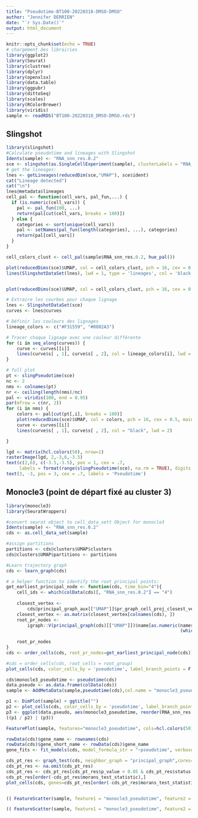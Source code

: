 ```yaml
---
title: "Pseudotime-BT100-20220318-DMSO-DMSO"
author: "Jennifer DERRIEN"
date: "`r Sys.Date()`"
output: html_document
---
```


```r
knitr::opts_chunk$set(echo = TRUE)
# chargement des librairies
library(ggplot2)
library(Seurat)
library(clustree)
library(dplyr)
library(openxlsx)
library(data.table)
library(ggpubr)
library(dittoSeq)
library(scales)
library(RColorBrewer)
library(viridis)
sample <- readRDS("BT100-20220318_DMSO-DMSO.rds")
```

## Slingshot 

```r
library(slingshot)
#Calculate pseudotime and lineages with Slingshot
Idents(sample) <- "RNA_snn_res.0.2"
sce <- slingshot(as.SingleCellExperiment(sample), clusterLabels = "RNA_snn_res.0.2", reducedDim = "UMAP", allow.breaks = FALSE)
# get the lineages:
lnes <- getLineages(reducedDim(sce,"UMAP"), sce$ident)
cat("Lineage detected")
cat("\n")
lnes@metadata$lineages
cell_pal <- function(cell_vars, pal_fun,...) {
  if (is.numeric(cell_vars)) {
    pal <- pal_fun(100, ...)
    return(pal[cut(cell_vars, breaks = 100)])
  } else {
    categories <- sort(unique(cell_vars))
    pal <- setNames(pal_fun(length(categories), ...), categories)
    return(pal[cell_vars])
  }
}

cell_colors_clust <- cell_pal(sample$RNA_snn_res.0.2, hue_pal())

plot(reducedDims(sce)$UMAP, col = cell_colors_clust, pch = 16, cex = 0.5,asp = 1) 
lines(SlingshotDataSet(lnes), lwd = 1, type = 'lineages', col = 'black')


plot(reducedDims(sce)$UMAP, col = cell_colors_clust, pch = 16, cex = 0.5, asp = 1)

# Extraire les courbes pour chaque lignage
lnes <- SlingshotDataSet(sce)
curves <- lnes@curves

# Définir les couleurs des lignages
lineage_colors <- c("#F31559", "#0802A3")

# Tracer chaque lignage avec une couleur différente
for (i in seq_along(curves)) {
    curve <- curves[[i]]
    lines(curve$s[ , 1], curve$s[ , 2], col = lineage_colors[i], lwd = 4)
}

# full plot
pt <- slingPseudotime(sce)
nc <- 2
nms <- colnames(pt)
nr <- ceiling(length(nms)/nc)
pal <- viridis(100, end = 0.95)
par(mfrow = c(nr, 2))
for (i in nms) {
    colors <- pal[cut(pt[,i], breaks = 100)]
    plot(reducedDims(sce)$UMAP, col = colors, pch = 16, cex = 0.5, main = i)
    curve <- curves[[i]]
    lines(curve$s[ , 1], curve$s[ , 2], col = "black", lwd = 2)

}

lgd <- matrix(hcl.colors(50), nrow=1)
rasterImage(lgd, 2,-3,6,-3.5)
text(c(2,6), c(-3.5,-3.5), pos = 1, cex = .7,
     labels = format(range(slingPseudotime(sce), na.rm = TRUE), digits = 3))
text(3, -3, pos = 3, cex = .7, labels = 'Pseudotime')

```


## Monocle3 (point de départ fixé au cluster 3)

```r
library(monocle3)
library(SeuratWrappers)

#convert seurat object to cell_data_sett Object for monocle3
Idents(sample) <- "RNA_snn_res.0.2"
cds <- as.cell_data_set(sample)

#assign partitions 
partitions <- cds@clusters$UMAP$clusters
cds@clusters$UMAP$partitions <- partitions

#Learn trajectory graph 
cds <- learn_graph(cds)

# a helper function to identify the root principal points:
get_earliest_principal_node <- function(cds, time_bin="4"){
    cell_ids <- which(colData(cds)[, "RNA_snn_res.0.2"] == "4")
    
    closest_vertex <-
        cds@principal_graph_aux[["UMAP"]]$pr_graph_cell_proj_closest_vertex
    closest_vertex <- as.matrix(closest_vertex[colnames(cds), ])
    root_pr_nodes <-
        igraph::V(principal_graph(cds)[["UMAP"]])$name[as.numeric(names
                                                                  (which.max(table(closest_vertex[cell_ids,]))))]
    
    root_pr_nodes
}
cds <- order_cells(cds, root_pr_nodes=get_earliest_principal_node(cds))

#cds = order_cells(cds, root_cells = root_group)
plot_cells(cds, color_cells_by = 'pseudotime', label_branch_points = F, label_roots = F, label_leaves = F,trajectory_graph_color = "#210062",  trajectory_graph_segment_size =1.5,cell_size = 0.8) 

cds$monocle3_pseudotime <- pseudotime(cds)
data.pseudo <- as.data.frame(colData(cds))
sample <- AddMetaData(sample,pseudotime(cds),col.name = "monocle3_pseudotime")

p1 <- DimPlot(sample) + ggtitle("")
p2 <- plot_cells(cds, color_cells_by = 'pseudotime', label_branch_points = F, label_roots = F, label_leaves = F,trajectory_graph_color = "#210062",  trajectory_graph_segment_size =0) 
p3 <- ggplot(data.pseudo, aes(monocle3_pseudotime, reorder(RNA_snn_res.0.2, monocle3_pseudotime, median), fill = RNA_snn_res.0.2)) + geom_boxplot() + NoLegend() + ylab("")
((p1 / p2) | (p3)) 

FeaturePlot(sample, features="monocle3_pseudotime", cols=hcl.colors(50))

rowData(cds)$gene_name <- rownames(cds)
rowData(cds)$gene_short_name <- rowData(cds)$gene_name
gene_fits <- fit_models(cds, model_formula_str = "~pseudotime", verbose = F)

cds_pt_res <- graph_test(cds, neighbor_graph = "principal_graph",cores=8, verbose = F)
cds_pt_res <- na.omit(cds_pt_res)
cds_pt_res <- cds_pt_res[cds_pt_res$p_value < 0.05 & cds_pt_res$status ==  "OK",]
cds_pt_res[order(-cds_pt_res$morans_test_statistic),]
plot_cells(cds, genes=cds_pt_res[order(-cds_pt_res$morans_test_statistic),]$gene_name[1:12], show_trajectory_graph = F, label_cell_groups = F, label_leaves = F)


(( FeatureScatter(sample, feature1 = "monocle3_pseudotime", feature2 = cds_pt_res[order(-cds_pt_res$morans_test_statistic),]$gene_name[1]) + labs(subtitle = cds_pt_res[order(-cds_pt_res$morans_test_statistic),]$gene_name[1])) +( FeatureScatter(sample, feature1 = "monocle3_pseudotime", feature2 = cds_pt_res[order(-cds_pt_res$morans_test_statistic),]$gene_name[2]) + labs(subtitle = cds_pt_res[order(-cds_pt_res$morans_test_statistic),]$gene_name[2]))) /  (( FeatureScatter(sample, feature1 = "monocle3_pseudotime", feature2 = cds_pt_res[order(-cds_pt_res$morans_test_statistic),]$gene_name[3]) + labs(subtitle = cds_pt_res[order(-cds_pt_res$morans_test_statistic),]$gene_name[3])) +( FeatureScatter(sample, feature1 = "monocle3_pseudotime", feature2 = cds_pt_res[order(-cds_pt_res$morans_test_statistic),]$gene_name[4]) + labs(subtitle = cds_pt_res[order(-cds_pt_res$morans_test_statistic),]$gene_name[4])))

(( FeatureScatter(sample, feature1 = "monocle3_pseudotime", feature2 = cds_pt_res[order(-cds_pt_res$morans_test_statistic),]$gene_name[5]) + labs(subtitle = cds_pt_res[order(-cds_pt_res$morans_test_statistic),]$gene_name[5])) +( FeatureScatter(sample, feature1 = "monocle3_pseudotime", feature2 = cds_pt_res[order(-cds_pt_res$morans_test_statistic),]$gene_name[6]) + labs(subtitle = cds_pt_res[order(-cds_pt_res$morans_test_statistic),]$gene_name[6]))) /  (( FeatureScatter(sample, feature1 = "monocle3_pseudotime", feature2 = cds_pt_res[order(-cds_pt_res$morans_test_statistic),]$gene_name[7]) + labs(subtitle = cds_pt_res[order(-cds_pt_res$morans_test_statistic),]$gene_name[7])) +( FeatureScatter(sample, feature1 = "monocle3_pseudotime", feature2 = cds_pt_res[order(-cds_pt_res$morans_test_statistic),]$gene_name[8]) + labs(subtitle = cds_pt_res[order(-cds_pt_res$morans_test_statistic),]$gene_name[8])))

```



